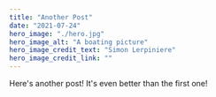 ---
title: "Another Post"
date: "2021-07-24"
hero_image: "./hero.jpg"
hero_image_alt: "A boating picture"
hero_image_credit_text: "Simon Lerpiniere"
hero_image_credit_link: ""
---
Here's another post! It's even better than the first one!